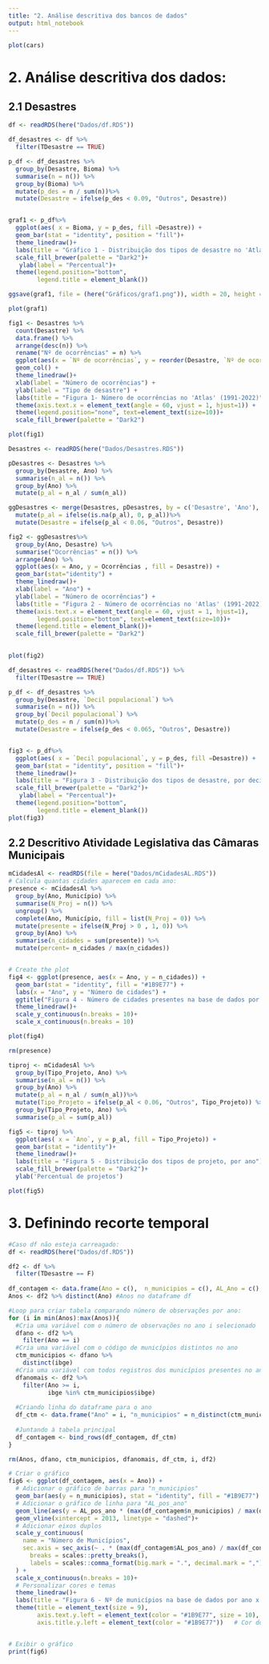 ```yaml
---
title: "2. Análise descritiva dos bancos de dados"
output: html_notebook
---
```



```r
plot(cars)
```

# 2. Análise descritiva dos dados:

## 2.1 Desastres

```r
df <- readRDS(here("Dados/df.RDS"))
```

```r
df_desastres <- df %>% 
  filter(TDesastre == TRUE)  

p_df <- df_desastres %>%  
  group_by(Desastre, Bioma) %>%
  summarise(n = n()) %>% 
  group_by(Bioma) %>% 
  mutate(p_des = n / sum(n))%>% 
  mutate(Desastre = ifelse(p_des < 0.09, "Outros", Desastre))


graf1 <- p_df%>% 
  ggplot(aes( x = Bioma, y = p_des, fill =Desastre)) + 
  geom_bar(stat = "identity", position = "fill")+ 
  theme_linedraw()+
  labs(title = "Gráfico 1 - Distribuição dos tipos de desastre no 'Atlas', por Bioma")+
  scale_fill_brewer(palette = "Dark2")+
   ylab(label = "Percentual")+
  theme(legend.position="bottom",
        legend.title = element_blank())

ggsave(graf1, file = (here("Gráficos/graf1.png")), width = 20, height = 12, units = "cm")

plot(graf1)
```

```r

fig1 <- Desastres %>% 
  count(Desastre) %>% 
  data.frame() %>% 
  arrange(desc(n)) %>% 
  rename("Nº de ocorrências" = n) %>% 
  ggplot(aes(x = `Nº de ocorrências`, y = reorder(Desastre, `Nº de ocorrências`))) +
  geom_col() +
  theme_linedraw()+ 
  xlab(label = "Número de ocorrências") +
  ylab(label = "Tipo de desastre") +
  labs(title = "Figura 1- Número de ocorrências no 'Atlas' (1991-2022)")+
  theme(axis.text.x = element_text(angle = 60, vjust = 1, hjust=1)) +
  theme(legend.position="none", text=element_text(size=10))+ 
  scale_fill_brewer(palette = "Dark2")

plot(fig1)
```

```r
Desastres <- readRDS(here("Dados/Desastres.RDS"))

pDesastres <- Desastres %>%
  group_by(Desastre, Ano) %>% 
  summarise(n_al = n()) %>%
  group_by(Ano) %>%
  mutate(p_al = n_al / sum(n_al))

ggDesastres <- merge(Desastres, pDesastres, by = c('Desastre', 'Ano'), all.x = T) %>% 
  mutate(p_al = ifelse(is.na(p_al), 0, p_al))%>% 
  mutate(Desastre = ifelse(p_al < 0.06, "Outros", Desastre))

fig2 <- ggDesastres%>% 
  group_by(Ano, Desastre) %>% 
  summarise("Ocorrências" = n()) %>% 
  arrange(Ano) %>% 
  ggplot(aes(x = Ano, y = Ocorrências , fill = Desastre)) +
  geom_bar(stat="identity") +
  theme_linedraw()+
  xlab(label = "Ano") +
  ylab(label = "Número de ocorrências") +
  labs(title = "Figura 2 - Número de ocorrências no 'Atlas' (1991-2022)")+
  theme(axis.text.x = element_text(angle = 60, vjust = 1, hjust=1),
        legend.position="bottom", text=element_text(size=10))+
  theme(legend.title = element_blank())+
  scale_fill_brewer(palette = "Dark2")
    

plot(fig2)
```

```r

df_desastres <- readRDS(here("Dados/df.RDS")) %>% 
  filter(TDesastre == TRUE)  

p_df <- df_desastres %>%  
  group_by(Desastre, `Decil populacional`) %>%
  summarise(n = n()) %>% 
  group_by(`Decil populacional`) %>% 
  mutate(p_des = n / sum(n))%>% 
  mutate(Desastre = ifelse(p_des < 0.065, "Outros", Desastre))


fig3 <- p_df%>% 
  ggplot(aes( x = `Decil populacional`, y = p_des, fill =Desastre)) + 
  geom_bar(stat = "identity", position = "fill")+ 
  theme_linedraw()+
  labs(title = "Figura 3 - Distribuição dos tipos de desastre, por decil populacional")+
  scale_fill_brewer(palette = "Dark2")+
   ylab(label = "Percentual")+
  theme(legend.position="bottom",
        legend.title = element_blank())
plot(fig3)
```

## 2.2 Descritivo Atividade Legislativa das Câmaras Municipais

```r
mCidadesAl <- readRDS(file = here("Dados/mCidadesAL.RDS"))
# Calcula quantas cidades aparecem em cada ano:
presence <- mCidadesAl %>%
  group_by(Ano, Município) %>%
  summarise(N_Proj = n()) %>% 
  ungroup() %>%
  complete(Ano, Município, fill = list(N_Proj = 0)) %>%  
  mutate(presente = ifelse(N_Proj > 0 , 1, 0)) %>% 
  group_by(Ano) %>% 
  summarise(n_cidades = sum(presente)) %>% 
  mutate(percent= n_cidades / max(n_cidades))


# Create the plot
fig4 <- ggplot(presence, aes(x = Ano, y = n_cidades)) +
  geom_bar(stat = "identity", fill = "#1B9E77") +
  labs(x = "Ano", y = "Número de cidades") +
  ggtitle("Figura 4 - Número de cidades presentes na base de dados por ano") +
  theme_linedraw()+
  scale_y_continuous(n.breaks = 10)+
  scale_x_continuous(n.breaks = 10)

plot(fig4)

rm(presence)
```

```r
tiproj <- mCidadesAl %>%
  group_by(Tipo_Projeto, Ano) %>% 
  summarise(n_al = n()) %>%
  group_by(Ano) %>%
  mutate(p_al = n_al / sum(n_al))%>% 
  mutate(Tipo_Projeto = ifelse(p_al < 0.06, "Outros", Tipo_Projeto)) %>%
  group_by(Tipo_Projeto, Ano) %>%
  summarise(p_al = sum(p_al))

fig5 <- tiproj %>% 
  ggplot(aes( x = `Ano`, y = p_al, fill = Tipo_Projeto)) + 
  geom_bar(stat = "identity")+ 
  theme_linedraw()+
  labs(title = "Figura 5 - Distribuição dos tipos de projeto, por ano")+
  scale_fill_brewer(palette = "Dark2")+
  ylab('Percentual de projetos')

plot(fig5)
```

# 3. Definindo recorte temporal

```r
#Caso df não esteja carreagado:
df <- readRDS(here("Dados/df.RDS")) 

df2 <- df %>% 
  filter(TDesastre == F)
  
df_contagem <- data.frame(Ano = c(),  n_municipios = c(), AL_Ano = c(), AL_pos_ano = c()) #Tabela para contagem
Anos <- df2 %>% distinct(Ano) #Anos no dataframe df

#Loop para criar tabela comparando número de observações por ano:
for (i in min(Anos):max(Anos)){
  #Cria uma variável com o número de observações no ano i selecionado
  dfano <- df2 %>% 
    filter(Ano == i)
  #Cria uma variável com o código de municípios distintos no ano
  ctm_municipios <- dfano %>% 
    distinct(ibge) 
  #Cria uma variável com todos registros dos municípios presentes no ano "i" nos anos posteriores
  dfanomais <- df2 %>% 
    filter(Ano >= i,
           ibge %in% ctm_municipios$ibge)
  
  #Criando linha do dataframe para o ano
  df_ctm <- data.frame("Ano" = i, "n_municipios" = n_distinct(ctm_municipios), "AL_Ano" = nrow(dfano), "AL_pos_ano" = nrow(dfanomais))
  
  #Juntando à tabela principal
  df_contagem <- bind_rows(df_contagem, df_ctm)  
}

rm(Anos, dfano, ctm_municipios, dfanomais, df_ctm, i, df2)
```

```r

# Criar o gráfico
fig6 <- ggplot(df_contagem, aes(x = Ano)) +
  # Adicionar o gráfico de barras para "n_municipios"
  geom_bar(aes(y = n_municipios), stat = "identity", fill = "#1B9E77") +
  # Adicionar o gráfico de linha para "AL_pos_ano"
  geom_line(aes(y = AL_pos_ano * (max(df_contagem$n_municipios) / max(df_contagem$AL_pos_ano)))) +
  geom_vline(xintercept = 2013, linetype = "dashed")+
  # Adicionar eixos duplos
  scale_y_continuous(
    name = "Número de Municípios",
    sec.axis = sec_axis(~ . * (max(df_contagem$AL_pos_ano) / max(df_contagem$n_municipios)), name = "Registros nos anos subsequentes (até 2022)",
      breaks = scales::pretty_breaks(),
      labels = scales::comma_format(big.mark = ".", decimal.mark = ","))
  ) +
  scale_x_continuous(n.breaks = 10)+
  # Personalizar cores e temas
  theme_linedraw()+
  labs(title = "Figura 6 - Nº de municípios na base de dados por ano x Total de registros nos anos subsequentes")+
  theme(title = element_text(size = 9),
        axis.text.y.left = element_text(color = "#1B9E77", size = 10),   # Cor do texto do eixo Y à esquerda
        axis.title.y.left = element_text(color = "#1B9E77"))   # Cor do título do eixo Y à esquerda


# Exibir o gráfico
print(fig6)

```
